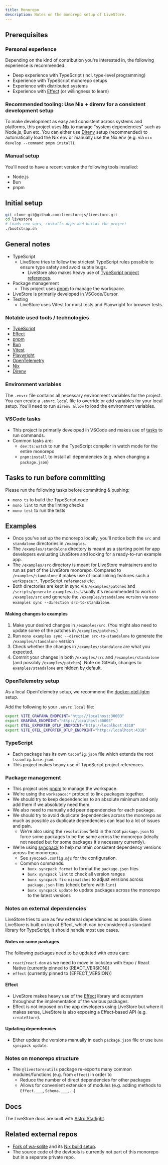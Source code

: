 ```yaml
---
title: Monorepo
description: Notes on the monorepo setup of LiveStore.
---
```



## Prerequisites

### Personal experience

Depending on the kind of contribution you're interested in, the following experience is recommended:

- Deep experience with TypeScript (incl. type-level programming)
- Experience with TypeScript monorepo setups
- Experience with distributed systems
- Experience with [Effect](https://effect.website) (or willingness to learn)

### Recommended tooling: Use Nix + direnv for a consistent development setup

To make development as easy and consistent across systems and platforms, this project uses [Nix](https://zero-to-nix.com/) to manage "system dependencies" such as Node.js, Bun etc. You can either use [Direnv](https://direnv.net) setup (recommended) to automatically load the Nix env or manually use the Nix env (e.g. via `nix develop --command pnpm install`).

### Manual setup

You'll need to have a recent version the following tools installed:

- Node.js
- Bun
- pnpm

## Initial setup

```bash
git clone git@github.com:livestorejs/livestore.git
cd livestore
# Loads env vars, installs deps and builds the project
./bootstrap.sh
```

## General notes

- TypeScript
  - LiveStore tries to follow the strictest TypeScript rules possible to ensure type safety and avoid subtle bugs.
	- LiveStore also makes heavy use of [TypeScript project references](https://www.typescriptlang.org/docs/handbook/project-references.html).
- Package management
  - This project uses [pnpm](https://pnpm.io/) to manage the workspace.
- LiveStore is primarily developed in VSCode/Cursor.
- Testing
  - LiveStore uses Vitest for most tests and Playwright for browser tests.

### Notable used tools / technologies

- [TypeScript](https://www.typescriptlang.org/)
- [Effect](https://effect.website)
- [pnpm](https://pnpm.io/)
- [Bun](https://bun.sh/)
- [Vitest](https://vitest.dev/)
- [Playwright](https://playwright.dev/)
- [OpenTelemetry](https://opentelemetry.io/)
- [Nix](https://zero-to-nix.com/)
- [Direnv](https://direnv.net/)

### Environment variables

The `.envrc` file contains all necessary environment variables for the project. You can create a `.envrc.local` file to override or add variables for your local setup. You'll need to run `direnv allow` to load the environment variables.

### VSCode tasks

- This project is primarily developed in VSCode and makes use of [tasks](https://code.visualstudio.com/docs/editor/tasks) to run commands.
- Common tasks are:
  - `dev:ts:watch` to run the TypeScript compiler in watch mode for the entire monorepo
  - `pnpm:install` to install all dependencies (e.g. when changing a `package.json`)

## Tasks to run before committing

Please run the following tasks before committing & pushing:

- `mono ts` to build the TypeScript code
- `mono lint` to run the linting checks
- `mono test` to run the tests

## Examples

- Once you've set up the monorepo locally, you'll notice both the `src` and `standalone` directories in `/examples`.
- The `/examples/standalone` directory is meant as a starting point for app developers evaluating LiveStore and looking for a ready-to-run example app.
- The `/examples/src` directory is meant for LiveStore maintainers and to run as part of the LiveStore monorepo. Compared to `/examples/standalone` it makes use of local linking features such a `workspace:*`, TypeScript `references` etc.
- Both directories are kept in sync via `/examples/patches` and `/scripts/generate-examples.ts`. Usually it's recommended to work in `/examples/src` and generate the `/examples/standalone` version via `mono examples sync --direction src-to-standalone`.

#### Making changes to examples

1. Make your desired changes in `/examples/src`. (You might also need to update some of the patches in `/examples/patches`.)
2. Run `mono examples sync --direction src-to-standalone` to generate the `/examples/standalone` version
3. Check whether the changes in `/examples/standalone` are what you expected.
4. Commit your changes in both `/examples/src` and `/examples/standalone` (and possibly `/examples/patches`). Note on GitHub, changes to `examples/standalone` are hidden by default.

### OpenTelemetry setup

As a local OpenTelemetry setup, we recommend the [docker-otel-lgtm](https://github.com/grafana/docker-otel-lgtm) setup.

Add the following to your `.envrc.local` file:

```bash
export VITE_GRAFANA_ENDPOINT="http://localhost:30003"
export GRAFANA_ENDPOINT="http://localhost:30003"
export OTEL_EXPORTER_OTLP_ENDPOINT="http://localhost:4318"
export VITE_OTEL_EXPORTER_OTLP_ENDPOINT="http://localhost:4318"
```

### TypeScript

- Each package has its own `tsconfig.json` file which extends the root `tsconfig.base.json`.
- This project makes heavy use of TypeScript project references.

### Package management

- This project uses [pnpm](https://pnpm.io/) to manage the workspace.
- We're using the `workspace:*` protocol to link packages together.
- We should try to keep dependencies to an absolute minimum and only add them if we absolutely need them.
- We also need to manually add peer dependencies for each package.
- We should try to avoid duplicate dependencies across the monorepo as much as possible as duplicate dependencies can lead to a lot of issues and pain.
  - We're also using the `resolutions` field in the root `package.json` to force some packages to be the same across the monorepo (ideally not needed but for some packages it's necessary currently).
- We're using [syncpack](https://github.com/JamieMason/syncpack) to help maintain consistent dependency versions across the monorepo.
  - See `syncpack.config.mjs` for the configuration.
  - Common commands:
    - `bunx syncpack format` to format the `package.json` files
    - `bunx syncpack lint` to check all version ranges
    - `bunx syncpack fix-mismatches` to adjust versions across `package.json` files (check before with `lint`)
    - `bunx syncpack update` to update packages across the monorepo to the latest versions

### Notes on external dependencies

LiveStore tries to use as few external dependencies as possible. Given LiveStore is built on top of Effect, which can be considered a standard library for TypeScript, it should handle most use cases.

#### Notes on some packages

The following packages need to be updated with extra care:
- `react`/`react-dom` as we need to move in lockstep with Expo / React Native (currently pinned to {REACT_VERSION})
- `effect` (currently pinned to {EFFECT_VERSION})

#### Effect

- LiveStore makes heavy use of the [Effect](https://effect.website) library and ecosystem throughout the implementation of the various packages.
- Effect is not imposed on the app developers using LiveStore but where it makes sense, LiveStore is also exposing a Effect-based API (e.g. `createStore`).

#### Updating dependencies

- Either update the versions manually in each `package.json` file or use `bunx syncpack update`.

### Notes on monorepo structure

- The `@livestore/utils` package re-exports many common modules/functions (e.g. from `effect`) in order to
  - Reduce the number of direct dependencies for other packages
  - Allows for convenient extension of modules (e.g. adding methods to `Effect.___`, `Schema.___`, ...)

## Docs

The LiveStore docs are built with [Astro Starlight](https://starlight.astro.build/).

## Related external repos

- [Fork of wa-sqlite](https://github.com/livestorejs/wa-sqlite) and its [Nix build setup](https://github.com/livestorejs/wa-sqlite-build-env?tab=readme-ov-file).
- The source code of the devtools is currently not part of this monorepo but in a separate private repo.
